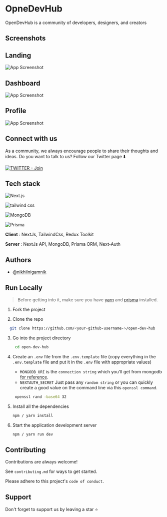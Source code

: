 
# OpneDevHub

OpenDevHub is a community of developers, designers, and creators


## Screenshots

## Landing

![App Screenshot](https://res.cloudinary.com/dtmp7op6k/image/upload/v1710742127/Screenshot_2024-03-18_113553_hxqjwu.png)

## Dashboard

![App Screenshot](https://res.cloudinary.com/dtmp7op6k/image/upload/v1711648044/Screenshot_2024-03-28_231620_kabvbb.png)

## Profile

![App Screenshot](https://res.cloudinary.com/dtmp7op6k/image/upload/v1711648277/Screenshot_2024-03-28_232017_fp16nn.png)



## Connect with us

As a community, we always encourage people to share their thoughts and ideas. Do you want to talk to us? Follow our Twitter page ⬇️

[![TWITTER - Join](https://img.shields.io/badge/TWITTER-Follow-f3f6f4?style=for-the-badge&logo=twitter&logoColor=white)](https://twitter.com/nikhil_nigamnik)

## Tech stack

![Next.js](https://img.shields.io/badge/Next.js-f3f6f4?style=for-the-badge&logo=next.js&logoColor=black)

![tailwind css](https://img.shields.io/badge/tailwind_css-f3f6f4?style=for-the-badge&logo=tailwindcss&logoColor=black)

![MongoDB](https://img.shields.io/badge/MongoDB-f3f6f4?style=for-the-badge&logo=mongodb&logoColor=black)

![Prisma](https://img.shields.io/badge/Prisma-f3f6f4?style=for-the-badge&logo=prisma&logoColor=black)

**Client** : NextJs, TailwindCss, Redux Toolkit

**Server** : NextJs API, MongoDB, Prisma ORM, Next-Auth



## Authors

- [@nikhilnigamnik](https://www.github.com/nikhilnigamnik)


## Run Locally

> Before getting into it, make sure you have [yarn](https://yarnpkg.com/) and [prisma](https://prisma.io) installed.

1. Fork the project

2. Clone the repo

```bash
  git clone https://github.com/<your-github-username->/open-dev-hub
```

3. Go into the project directory
   ```sh
    cd open-dev-hub
   ```
4. Create an `.env` file from the `.env.template` file (copy everything in the `.env.template` file and put it in the `.env` file with appropriate values)

   - `MONGODB_URI` is the `connection string` which you'll get from mongodb [for reference](https://www.mongodb.com/docs/manual/reference/connection-string/).
   - `NEXTAUTH_SECRET` Just pass any `random string` or you can quickly create a good value on the command line via this `openssl command`.
   

   ```sh
    openssl rand -base64 32
   ```

5. Install all the dependencies
   ```sh
   npm / yarn install
   ```
8. Start the application development server
   ```sh
   npm / yarn run dev
   ```
## Contributing

Contributions are always welcome!

See `contributing.md` for ways to get started.

Please adhere to this project's `code of conduct`.


## Support

Don't forget to support us by leaving a star ⭐
